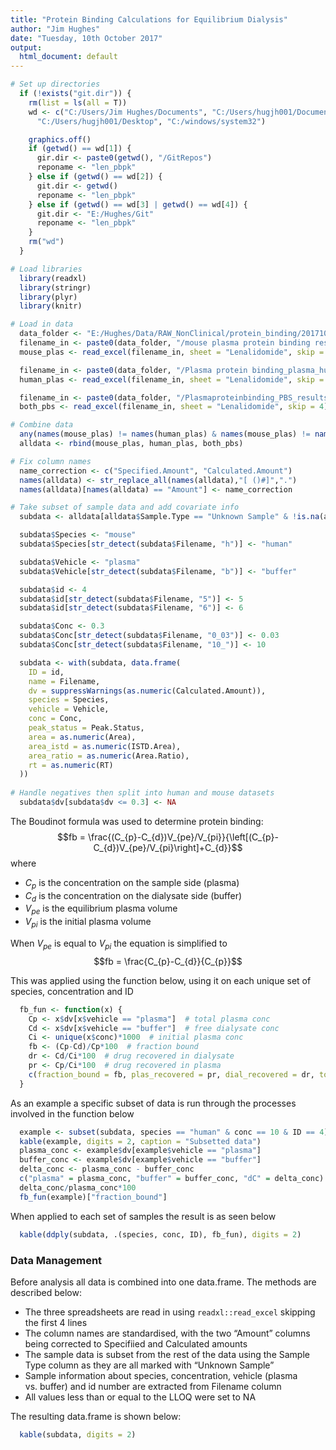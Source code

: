 ```yaml
---
title: "Protein Binding Calculations for Equilibrium Dialysis"
author: "Jim Hughes"
date: "Tuesday, 10th October 2017"
output:
  html_document: default
---
```

```r
# Set up directories
  if (!exists("git.dir")) {
    rm(list = ls(all = T))
    wd <- c("C:/Users/Jim Hughes/Documents", "C:/Users/hugjh001/Documents",
      "C:/Users/hugjh001/Desktop", "C:/windows/system32")

    graphics.off()
    if (getwd() == wd[1]) {
      gir.dir <- paste0(getwd(), "/GitRepos")
      reponame <- "len_pbpk"
    } else if (getwd() == wd[2]) {
      git.dir <- getwd()
      reponame <- "len_pbpk"
    } else if (getwd() == wd[3] | getwd() == wd[4]) {
      git.dir <- "E:/Hughes/Git"
      reponame <- "len_pbpk"
    }
    rm("wd")
  }

# Load libraries
  library(readxl)
  library(stringr)
  library(plyr)
  library(knitr)

# Load in data
  data_folder <- "E:/Hughes/Data/RAW_NonClinical/protein_binding/20171009"
  filename_in <- paste0(data_folder, "/mouse plasma protein binding results_9282017_std passing_Short.xls")
  mouse_plas <- read_excel(filename_in, sheet = "Lenalidomide", skip = 4)

  filename_in <- paste0(data_folder, "/Plasma protein binding_plasma_human_rerun_finalresults_9282017_Short.xls")
  human_plas <- read_excel(filename_in, sheet = "Lenalidomide", skip = 4)

  filename_in <- paste0(data_folder, "/Plasmaproteinbinding_PBS_results_10022017_Short_171006133211.xls")
  both_pbs <- read_excel(filename_in, sheet = "Lenalidomide", skip = 4)

# Combine data
  any(names(mouse_plas) != names(human_plas) & names(mouse_plas) != names(both_pbs))
  alldata <- rbind(mouse_plas, human_plas, both_pbs)

# Fix column names
  name_correction <- c("Specified.Amount", "Calculated.Amount")
  names(alldata) <- str_replace_all(names(alldata),"[ ()#]",".")
  names(alldata)[names(alldata) == "Amount"] <- name_correction

# Take subset of sample data and add covariate info
  subdata <- alldata[alldata$Sample.Type == "Unknown Sample" & !is.na(alldata$Sample.Type),]

  subdata$Species <- "mouse"
  subdata$Species[str_detect(subdata$Filename, "h")] <- "human"

  subdata$Vehicle <- "plasma"
  subdata$Vehicle[str_detect(subdata$Filename, "b")] <- "buffer"

  subdata$id <- 4
  subdata$id[str_detect(subdata$Filename, "5")] <- 5
  subdata$id[str_detect(subdata$Filename, "6")] <- 6

  subdata$Conc <- 0.3
  subdata$Conc[str_detect(subdata$Filename, "0_03")] <- 0.03
  subdata$Conc[str_detect(subdata$Filename, "10_")] <- 10

  subdata <- with(subdata, data.frame(
    ID = id,
    name = Filename,
    dv = suppressWarnings(as.numeric(Calculated.Amount)),
    species = Species,
    vehicle = Vehicle,
    conc = Conc,
    peak_status = Peak.Status,
    area = as.numeric(Area),
    area_istd = as.numeric(ISTD.Area),
    area_ratio = as.numeric(Area.Ratio),
    rt = as.numeric(RT)
  ))
  
# Handle negatives then split into human and mouse datasets
  subdata$dv[subdata$dv <= 0.3] <- NA
```

The Boudinot formula was used to determine protein binding:
$$fb = \frac{(C_{p}-C_{d})V_{pe}/V_{pi}}{\left[(C_{p}-C_{d})V_{pe}/V_{pi}\right]+C_{d}}$$
where 

* $C_{p}$ is the concentration on the sample side (plasma)
* $C_{d}$ is the concentration on the dialysate side (buffer)
* $V_{pe}$ is the equilibrium plasma volume
* $V_{pi}$ is the initial plasma volume

When $V_{pe}$ is equal to $V_{pi}$ the equation is simplified to
$$fb = \frac{C_{p}-C_{d}}{C_{p}}$$

This was applied using the function below, using it on each unique set of 
species, concentration and ID
```r
  fb_fun <- function(x) {
    Cp <- x$dv[x$vehicle == "plasma"]  # total plasma conc
    Cd <- x$dv[x$vehicle == "buffer"]  # free dialysate conc
    Ci <- unique(x$conc)*1000  # initial plasma conc
    fb <- (Cp-Cd)/Cp*100  # fraction bound
    dr <- Cd/Ci*100  # drug recovered in dialysate
    pr <- Cp/Ci*100  # drug recovered in plasma
    c(fraction_bound = fb, plas_recovered = pr, dial_recovered = dr, total_recovered = dr+pr)
  }
```

As an example a specific subset of data is run through the processes involved
in the function below

```r
  example <- subset(subdata, species == "human" & conc == 10 & ID == 4)
  kable(example, digits = 2, caption = "Subsetted data")
  plasma_conc <- example$dv[example$vehicle == "plasma"]
  buffer_conc <- example$dv[example$vehicle == "buffer"]
  delta_conc <- plasma_conc - buffer_conc
  c("plasma" = plasma_conc, "buffer" = buffer_conc, "dC" = delta_conc)
  delta_conc/plasma_conc*100
  fb_fun(example)["fraction_bound"]
```

When applied to each set of samples the result is as seen below

```r
  kable(ddply(subdata, .(species, conc, ID), fb_fun), digits = 2)
```

### Data Management

Before analysis all data is combined into one data.frame. The methods are
described below:

* The three spreadsheets are read in using `readxl::read_excel` skipping the
first 4 lines
* The column names are standardised, with the two "Amount" columns being
corrected to Specifiied and Calculated amounts
* The sample data is subset from the rest of the data using the Sample Type
column as they are all marked with "Unknown Sample"
* Sample information about species, concentration, vehicle (plasma vs. buffer)
and id number are extracted from Filename column
* All values less than or equal to the LLOQ were set to NA

The resulting data.frame is shown below:
```r
  kable(subdata, digits = 2)
```
